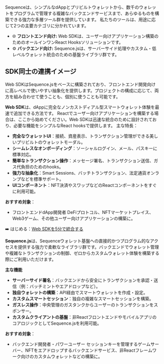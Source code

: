 Sequenceは、シンプルなdAppとプリビルトウォレットから、数千のウォレットをプログラムで管理する複雑なバックエンドサービスまで、あらゆるものを構築できる強力な多層ツール群を提供しています。
私たちのツールは、用途に応じて2つの主要カテゴリに分かれています。
- 🌐 **フロントエンド向け:** Web SDKは、ユーザー向けアプリケーション構築のためのオールインワンReact Hooksソリューションです。
- ⚙️ **バックエンド向け:** Sequence.jsは、サーバーサイド処理やカスタム・低レベルウォレット統合のための基盤ライブラリ群です。

## SDK同士の連携イメージ
Web SDKはSequence.jsをベースに構築されており、フロントエンド開発向けに高レベルで使いやすい抽象化を提供します。プロジェクトの構成に応じて、両方を組み合わせて使うことも、個別に使うことも可能です。

**Web SDK**は、dAppに完全なノンカストディアル型スマートウォレット体験を最速で追加できる方法です。
Reactでユーザー向けアプリケーションを構築する場合は、ここから始めてください。Web SDKは迅速な統合のために設計されており、必要な機能をシンプルなReact hooksで提供します。
主な特長：
- **完全なウォレットUI**：接続、資産表示、トランザクション管理ができる美しいプリビルトのウォレットモーダル。
- **シームレスなオンボーディング**：ソーシャルログイン、メール、パスキーに標準対応。
- **簡単なトランザクション操作**：メッセージ署名、トランザクション送信、ガス代負担のためのhooks。
- **強力な抽象化**：Smart Sessions、バッチトランザクション、法定通貨オンランプなどを標準サポート。
- **UIコンポーネント**：NFT決済やスワップなどのReactコンポーネントをすぐに利用可能。

**おすすめ対象**：
- フロントエンドdApp開発者	DeFiプロトコル、NFTマーケットプレイス、Web3ゲーム、その他ユーザー向けアプリケーションの構築に。

➡️ はじめる：[Web SDKを5分で統合する](/solutions/wallets/developers/web-sdk)

**Sequence.js**は、Sequenceウォレット基盤への直接的かつプログラム的なアクセスを提供する強力で柔軟なライブラリ群です。バックエンドでウォレット管理や複雑なトランザクションの制御、ゼロからカスタムウォレット体験を構築する際にご利用いただけます。

**主な機能**
- **サーバーサイド署名**：バックエンドから安全にトランザクションを承認・送信（例：バッチミントやエアドロップなど）。
- **独自ウォレットの構築**：API経由でスマートウォレットを作成・設定。
- **カスタムスマートセッション**：独自の複雑なスマートセッションを構築。
- **ガスレス操作**：中央管理のガスタンクからユーザーのトランザクションをスポンサー。
- **カスタムクライアントの基盤**：非ReactフロントエンドやモバイルアプリのコアロジックとしてSequence.jsを利用可能。

**おすすめ対象**：
- バックエンド開発者・パワーユーザー	セッションキーを管理するゲームサーバー、NFTをエアドロップするバックエンドサービス、非Reactフレームワーク向けのカスタムウォレットなどの構築に。